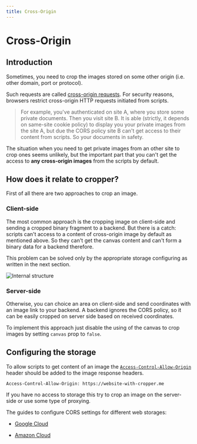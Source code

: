 ```yaml
---
title: Cross-Origin
---
```


# Cross-Origin

## Introduction

Sometimes, you need to crop the images stored on some other origin (i.e. other domain, port or protocol).

Such requests are called [cross-origin requests](https://developer.mozilla.org/en-US/docs/Web/HTTP/CORS). For security reasons, browsers restrict cross-origin HTTP requests initiated from scripts.

> For example, you've authenticated on site A, where you store some private documents. Then you visit site B. It is able (strictly, it depends on same-site cookie policy) to display you your private images from the site A, but due the CORS policy site B can't get access to their content from scripts. So your documents in safety.

The situation when you need to get private images from an other site to crop ones seems unlikely, but the important part that you can't get the access to **any cross-origin images** from the scripts by default.

## How does it relate to cropper?

First of all there are two approaches to crop an image.

### Client-side

The most common approach is the cropping image on client-side and sending a cropped binary fragment to a backend. But there is a catch: scripts can't access to a content of cross-origin image by default as mentioned above. So they can't get the canvas content and can't form a binary data for a backend therefore.

This problem can be solved only by the appropriate storage configuring as written in the next section.

![Internal structure](/img/cross-origin/problem.svg)

### Server-side

Otherwise, you can choice an area on client-side and send coordinates with an image link to your backend. A backend ignores the CORS policy, so it can be easily cropped on server side based on received coordinates.

To implement this approach just disable the using of the canvas to crop images by setting `canvas` prop to `false`.

## Configuring the storage

To allow scripts to get content of an image the [`Access-Control-Allow-Origin`](https://developer.mozilla.org/en-US/docs/Web/HTTP/Headers/Access-Control-Allow-Origin) header should be added to the image response headers.

```
Access-Control-Allow-Origin: https://website-with-cropper.me
```

If you have no access to storage this try to crop an image on the server-side or use some type of proxying.

The guides to configure CORS settings for different web storages:

- [Google Cloud](https://cloud.google.com/storage/docs/configuring-cors)

- [Amazon Cloud](https://docs.aws.amazon.com/AmazonS3/latest/dev/cors-troubleshooting.html)
